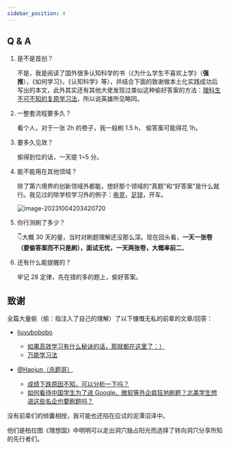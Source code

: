 ---
sidebar_position: 4
---




## Q & A

1. 是不是首创？

   不是，我是阅读了国外很多认知科学的书（《为什么学生不喜欢上学》（**强推**），《如何学习》，《认知科学》等），并结合下面的致谢做本土化实践成功后写出的本文，此外其实还有其他大佬发现过类似这种偷好答案的方法：[理科生不可不知的复原学习法](https://zhuanlan.zhihu.com/p/366164683)，所以说英雄所见略同。

2. 一整套流程要多久？

   看个人，对于一张 2h 的卷子，我一般刷 1.5 h， 偷答案可能得花 1h。

3. 要多久见效？

   偷得到位的话，一天提 1~5 分。

4. 能不能用在其他领域？

   除了第六境界的创新领域外都能，想好那个领域的“真题”和“好答案”是什么就行。我见过的除学校学习外的例子：[电竞](https://www.zhihu.com/question/583865026/answer/2894592788)，[足球](https://www.zhihu.com/question/615166985/answer/3146733285)，开车。

   ![image-20231004203420720](./img/image-20231004203420720.png)

5. 你行测刷了多少？

   👇大概 30 天的量，当时对刷题理解还没那么深。现在回头看，**一天一张卷（要偷答案而不只是刷），面试无忧，一天两张卷，大概率前二**。
   <Figure src={require('./img/image-20231004195022305.png').default} style={{zoom:0.5}}></Figure>

6. 还有什么能提醒的？

   牢记 28 定律，先在错的多的题上，偷好答案。
   
## 致谢

全篇大量偷（偷：指注入了自己的理解）了以下慷慨无私的前辈的文章/回答：

- [liuyubobobo](https://github.com/liuyubobobo)
  - [如果高效学习有什么秘诀的话，那就都在这里了：）](https://mp.weixin.qq.com/s/mvRBDwzVebz4BGAEr8MMtw)
  - [万能学习法](https://mp.weixin.qq.com/s/TgQ0nj5nP6a36LpMmER3Uw)

- [@Haojun（杀题哥）](https://www.zhihu.com/people/haohaojun/answers/by_votes)
  - [成绩下跌原因不知，可以分析一下吗？](https://www.zhihu.com/question/40481755/answer/86816870)
  - [如何看待中国学生为了进 Google、微软等外企疯狂地刷题？北美学生想进这些名企也要刷题吗？](https://www.zhihu.com/question/35133069/answer/97832096)


没有前辈们的倾囊相授，我可能也还陷在应试的泥潭沼泽中。

他们是柏拉图《理想国》中明明可以走出洞穴独占阳光而选择了转向洞穴分享所知的先行者们。